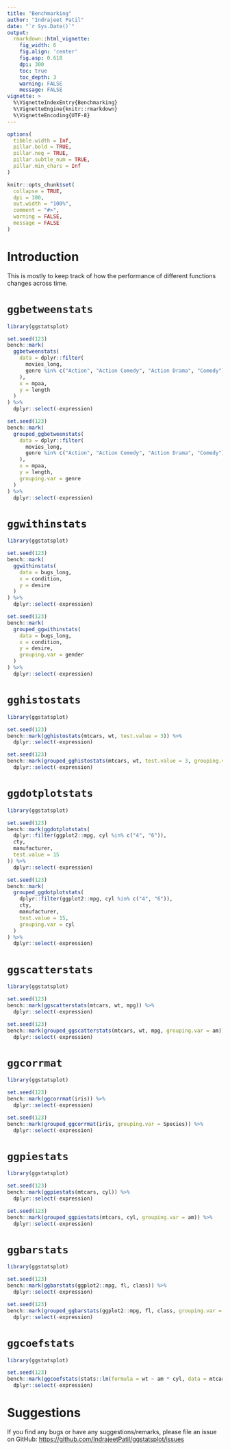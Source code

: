 ```yaml
---
title: "Benchmarking"
author: "Indrajeet Patil"
date: "`r Sys.Date()`"
output:
  rmarkdown::html_vignette:
    fig_width: 6
    fig.align: 'center'
    fig.asp: 0.618
    dpi: 300
    toc: true
    toc_depth: 3
    warning: FALSE
    message: FALSE
vignette: >
  %\VignetteIndexEntry{Benchmarking}
  %\VignetteEngine{knitr::rmarkdown}
  %\VignetteEncoding{UTF-8}
---
```


```r
options(
  tibble.width = Inf,
  pillar.bold = TRUE,
  pillar.neg = TRUE,
  pillar.subtle_num = TRUE,
  pillar.min_chars = Inf
)

knitr::opts_chunk$set(
  collapse = TRUE,
  dpi = 300,
  out.width = "100%",
  comment = "#>",
  warning = FALSE,
  message = FALSE
)
```

# Introduction

This is mostly to keep track of how the performance of different functions
changes across time.

# `ggbetweenstats`

```r
library(ggstatsplot)

set.seed(123)
bench::mark(
  ggbetweenstats(
    data = dplyr::filter(
      movies_long,
      genre %in% c("Action", "Action Comedy", "Action Drama", "Comedy")
    ),
    x = mpaa,
    y = length
  )
) %>%
  dplyr::select(-expression)

set.seed(123)
bench::mark(
  grouped_ggbetweenstats(
    data = dplyr::filter(
      movies_long,
      genre %in% c("Action", "Action Comedy", "Action Drama", "Comedy")
    ),
    x = mpaa,
    y = length,
    grouping.var = genre
  )
) %>%
  dplyr::select(-expression)
```

# `ggwithinstats`

```r
library(ggstatsplot)

set.seed(123)
bench::mark(
  ggwithinstats(
    data = bugs_long,
    x = condition,
    y = desire
  )
) %>%
  dplyr::select(-expression)

set.seed(123)
bench::mark(
  grouped_ggwithinstats(
    data = bugs_long,
    x = condition,
    y = desire,
    grouping.var = gender
  )
) %>%
  dplyr::select(-expression)
```

# `gghistostats`

```r
library(ggstatsplot)

set.seed(123)
bench::mark(gghistostats(mtcars, wt, test.value = 3)) %>%
  dplyr::select(-expression)

set.seed(123)
bench::mark(grouped_gghistostats(mtcars, wt, test.value = 3, grouping.var = am)) %>%
  dplyr::select(-expression)
```

# `ggdotplotstats`

```r
library(ggstatsplot)

set.seed(123)
bench::mark(ggdotplotstats(
  dplyr::filter(ggplot2::mpg, cyl %in% c("4", "6")),
  cty,
  manufacturer,
  test.value = 15
)) %>%
  dplyr::select(-expression)

set.seed(123)
bench::mark(
  grouped_ggdotplotstats(
    dplyr::filter(ggplot2::mpg, cyl %in% c("4", "6")),
    cty,
    manufacturer,
    test.value = 15,
    grouping.var = cyl
  )
) %>%
  dplyr::select(-expression)
```

# `ggscatterstats`

```r
library(ggstatsplot)

set.seed(123)
bench::mark(ggscatterstats(mtcars, wt, mpg)) %>%
  dplyr::select(-expression)

set.seed(123)
bench::mark(grouped_ggscatterstats(mtcars, wt, mpg, grouping.var = am)) %>%
  dplyr::select(-expression)
```

# `ggcorrmat`

```r
library(ggstatsplot)

set.seed(123)
bench::mark(ggcorrmat(iris)) %>%
  dplyr::select(-expression)

set.seed(123)
bench::mark(grouped_ggcorrmat(iris, grouping.var = Species)) %>%
  dplyr::select(-expression)
```

# `ggpiestats`

```r
library(ggstatsplot)

set.seed(123)
bench::mark(ggpiestats(mtcars, cyl)) %>%
  dplyr::select(-expression)

set.seed(123)
bench::mark(grouped_ggpiestats(mtcars, cyl, grouping.var = am)) %>%
  dplyr::select(-expression)
```

# `ggbarstats`

```r
library(ggstatsplot)

set.seed(123)
bench::mark(ggbarstats(ggplot2::mpg, fl, class)) %>%
  dplyr::select(-expression)

set.seed(123)
bench::mark(grouped_ggbarstats(ggplot2::mpg, fl, class, grouping.var = drv)) %>%
  dplyr::select(-expression)
```

# `ggcoefstats`

```r
library(ggstatsplot)

set.seed(123)
bench::mark(ggcoefstats(stats::lm(formula = wt ~ am * cyl, data = mtcars))) %>%
  dplyr::select(-expression)
```

# Suggestions

If you find any bugs or have any suggestions/remarks, please file an issue on
GitHub: <https://github.com/IndrajeetPatil/ggstatsplot/issues>

